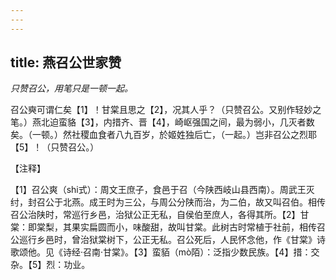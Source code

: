 ```yaml
---
---
---
```

title: 燕召公世家赞
---



*只赞召公，用笔只是一顿一起。*

召公奭可谓仁矣【1】！甘棠且思之【2】，况其人乎？（只赞召公。又别作轻妙之笔。）燕北迫蛮貉【3】，内措齐、晋【4】，崎岖强国之间，最为弱小，几灭者数矣。（一顿。）然社稷血食者八九百岁，於姬姓独后亡，（一起。）岂非召公之烈耶【5】！（只赞召公。）

【注释】

【1】召公爽（shi式）：周文王庶子，食邑于召（今陕西岐山县西南）。周武王灭纣，封召公于北燕。成王时为三公，与周公分陕而治，为二伯，故又叫召伯。相传召公治陕时，常巡行乡邑，治狱公正无私，自侯伯至庶人，各得其所。【2】甘棠：即棠梨，其果实扁圆而小，味酸甜，故叫甘棠。此树古时常植于社前，相传召公巡行乡邑时，曾治狱棠树下，公正无私。召公死后，人民怀念他，作《甘棠》诗歌颂他。见《诗经·召南·甘棠》。【3】蛮貊（mò陌）：泛指少数民族。【4】措：交杂。【5】烈：功业。